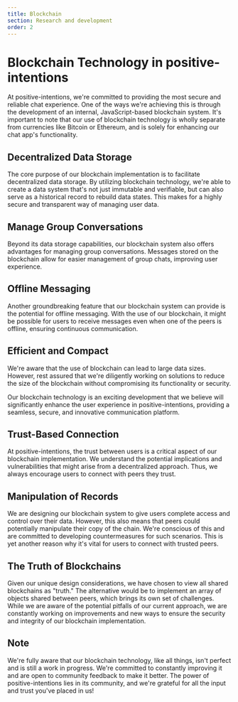 ```yaml
---
title: Blockchain
section: Research and development
order: 2
---
```



# Blockchain Technology in positive-intentions
<NLevelAnalytics />

At positive-intentions, we're committed to providing the most secure and reliable chat experience. One of the ways we're achieving this is through the development of an internal, JavaScript-based blockchain system. It's important to note that our use of blockchain technology is wholly separate from currencies like Bitcoin or Ethereum, and is solely for enhancing our chat app's functionality.

## Decentralized Data Storage

The core purpose of our blockchain implementation is to facilitate decentralized data storage. By utilizing blockchain technology, we're able to create a data system that's not just immutable and verifiable, but can also serve as a historical record to rebuild data states. This makes for a highly secure and transparent way of managing user data.

## Manage Group Conversations

Beyond its data storage capabilities, our blockchain system also offers advantages for managing group conversations. Messages stored on the blockchain allow for easier management of group chats, improving user experience.

## Offline Messaging

Another groundbreaking feature that our blockchain system can provide is the potential for offline messaging. With the use of our blockchain, it might be possible for users to receive messages even when one of the peers is offline, ensuring continuous communication.

## Efficient and Compact

We're aware that the use of blockchain can lead to large data sizes. However, rest assured that we're diligently working on solutions to reduce the size of the blockchain without compromising its functionality or security. 

Our blockchain technology is an exciting development that we believe will significantly enhance the user experience in positive-intentions, providing a seamless, secure, and innovative communication platform.

## Trust-Based Connection

At positive-intentions, the trust between users is a critical aspect of our blockchain implementation. We understand the potential implications and vulnerabilities that might arise from a decentralized approach. Thus, we always encourage users to connect with peers they trust.

## Manipulation of Records

We are designing our blockchain system to give users complete access and control over their data. However, this also means that peers could potentially manipulate their copy of the chain. We're conscious of this and are committed to developing countermeasures for such scenarios. This is yet another reason why it's vital for users to connect with trusted peers.

## The Truth of Blockchains

Given our unique design considerations, we have chosen to view all shared blockchains as "truth." The alternative would be to implement an array of objects shared between peers, which brings its own set of challenges. While we are aware of the potential pitfalls of our current approach, we are constantly working on improvements and new ways to ensure the security and integrity of our blockchain implementation.

## Note

We're fully aware that our blockchain technology, like all things, isn't perfect and is still a work in progress. We're committed to constantly improving it and are open to community feedback to make it better. The power of positive-intentions lies in its community, and we're grateful for all the input and trust you've placed in us!
